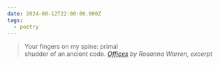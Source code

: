 ```yaml
---
date: 2024-08-12T22:00:00.000Z
tags:
  - poetry
---
```

> Your fingers on my spine: primal<br/>
> shudder of an ancient code.
> <cite><i>[Offices](https://poems.com/poem/offices/)</i> by Rosanna Warren, excerpt</cite>

